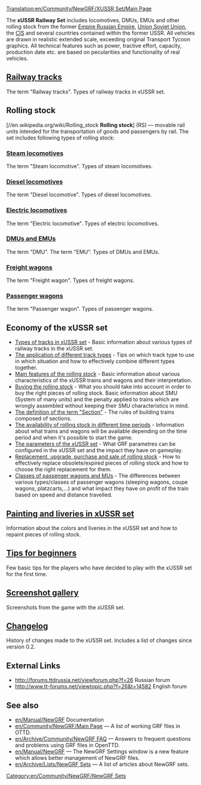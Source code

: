 [[Translation:en/Community/NewGRF/XUSSR Set/Main Page]]



{{en/Community/NewGRF/Infobox NewGRF|setname= xUSSR Set
|screenshot= en/Community/NewGRF/Main screenshot EN 1.png
|artist= George, Wowan, Simozzz, Ghost, Rubiroid, Engineer_Keen, Otecan, LitNik
|coder= George 
|focus= en/Community/NewGRF/Addons Trains
|homepage=forums.ttdrussia.net/viewforum.php?f=26
|homepagename= xUSSR Set at ttdrussia.net
|copyright= copyrighted
}}
The '''xUSSR Railway Set''' includes locomotives, DMUs, EMUs and other rolling stock from the former [https://www.wikipedia.org/wiki/Russian Empire Russian Empire], [https://www.wikipedia.org/wiki/Soviet Union Soviet Union], the [https://www.wikipedia.org/wiki/Commonwealth_of_Independent_States CIS] and several countries contained within the former USSR. All vehicles are drawn in realistic extended scale, exceeding original Transport Tycoon graphics. All technical features such as power, tractive effort, capacity, production date etc. are based on pecularities and functionality of real vehicles.


== [[en/Community/NewGRF/XUSSR Set/Railway tracks| Railway tracks]] ==
The term "Railway tracks". Types of railway tracks in xUSSR set.

== Rolling stock ==
[//en.wikipedia.org/wiki/Rolling_stock '''Rolling stock'''] (RS) — movable rail units intended for the transportation of goods and passengers by rail. The set includes following types of rolling stock:
===[[en/Community/NewGRF/XUSSR Set/Steam|Steam locomotives]]===
The term "Steam locomotive". Types of steam locomotives.

===[[en/Community/NewGRF/XUSSR Set/diesel locomotive|Diesel locomotives]]===
The term "Diesel locomotive". Types of diesel locomotives.

===[[en/Community/NewGRF/XUSSR Set/Electric locomotive| Electric locomotives]]===
The term "Electric locomotive". Types of electric locomotives.

===[[en/Community/NewGRF/XUSSR Set/DMU EMU| DMUs and EMUs]]===
The term "DMU". The term "EMU". Types of DMUs and EMUs.

=== [[en/Community/NewGRF/XUSSR Set/Freight wagon| Freight wagons]] ===
The term "Freight wagon". Types of freight wagons.

===[[en/Community/NewGRF/XUSSR Set/Passenger wagon| Passenger wagons]] ===
The term "Passenger wagon". Types of passenger wagons.

==Economy of the xUSSR set==
* [[en/Community/NewGRF/XUSSR Set/Types of tracks in xUSSR set|Types of tracks in xUSSR set]] - Basic information about various types of railway tracks in the xUSSR set.
* [[en/Community/NewGRF/XUSSR Set/The application of tracks in the game|The application of different track types]] - Tips on which track type to use in which situation and how to effectively combine different types together.
* [[en/Community/NewGRF/XUSSR Set/Main features of rolling stock|Main features of the rolling stock]] - Basic information about various characteristics of the xUSSR trains and wagons and their interpretation.
*[[en/Community/NewGRF/XUSSR Set/Buy the rolling stock|Buying the rolling stock]] - What you should take into account in order to buy the right pieces of rolling stock. Basic information about SMU (System of many units) and the penalty applied to trains which are wrongly assembled without keeping their SMU characteristics in mind.
* [[en/Community/NewGRF/XUSSR Set/The concept of the term section|The definition of the term "Section"]] - The rules of building trains composed of sections. 
* [[en/Community/NewGRF/XUSSR Set/The availability of trains in different time periods|The availability of rolling stock in different time periods]] - Information about what trains and wagons will be available depending on the time period and when it's possible to start the game.
* [[en/Community/NewGRF/XUSSR Set/The parameters of the xUSSR set|The parameters of the xUSSR set]] - What GRF parametres can be configured in the xUSSR set and the impact they have on gameplay.
* [[en/Community/NewGRF/XUSSR Set/Replacement upgrade purchase and sale of rolling stock|Replacement, upgrade, purchase and sale of rolling stock]] - How to effectively replace obsolete/expired pieces of rolling stock and how to choose the right replacement for them.
* [[en/Community/NewGRF/XUSSR Set/Features passenger transportation|Classes of passenger wagons and MUs]] - The differences between various types/classes of passenger wagons (sleeping wagons, coupe wagons, platzcarts,...) and what impact they have on profit of the train based on speed and distance travelled.

== [[en/Community/NewGRF/XUSSR Set/Painting and liveryes in xUSSR set| Painting and liveries in xUSSR set]]  ==
Information about the colors and liveries in the xUSSR set and how to repaint pieces of rolling stock.

==[[en/Community/NewGRF/XUSSR Set/Tips for beginners| Tips for beginners]] ==
Few basic tips for the players who have decided to play with the xUSSR set for the first time.

== [[en/Community/NewGRF/XUSSR Set/Screenshots gallery| Screenshot gallery]] ==
Screenshots from the game with the xUSSR set.

==[[en/Community/NewGRF/XUSSR Set/Change history|Changelog]]==
History of changes made to the xUSSR set. Includes a list of changes since version 0.2.

==External Links==
*http://forums.ttdrussia.net/viewforum.php?f=26 Russian forum
*http://www.tt-forums.net/viewtopic.php?f=26&t=14582 English forum

== See also ==
* [[en/Manual/NewGRF]] Documentation
* [[en/Community/NewGRF/Main Page]] &mdash; A list of working GRF files in OTTD.
* [[en/Archive/Community/NewGRF FAQ]] &mdash; Answers to frequent questions and problems using GRF files in OpenTTD.
* [[en/Manual/NewGRF]] &mdash; The NewGRF Settings window is a new feature which allows better management of NewGRF files. 
* [[en/Archive/Lists/NewGRF Sets]] &mdash; A list of articles about NewGRF sets.

[[Category:en/Community/NewGRF/NewGRF Sets]]